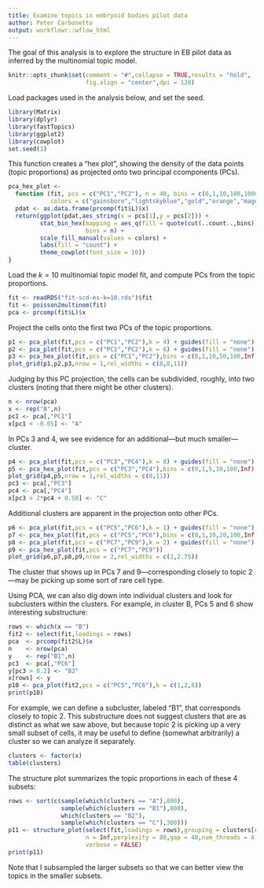 ```yaml
---
title: Examine topics in embryoid bodies pilot data
author: Peter Carbonetto
output: workflowr::wflow_html
---
```


The goal of this analysis is to explore the structure in EB pilot data as
inferred by the multinomial topic model.

```r
knitr::opts_chunk$set(comment = "#",collapse = TRUE,results = "hold",
                      fig.align = "center",dpi = 120)
```

Load packages used in the analysis below, and set the seed.

```r
library(Matrix)
library(dplyr)
library(fastTopics)
library(ggplot2)
library(cowplot)
set.seed(1)
```

This function creates a "hex plot", showing the density of the data
points (topic proportions) as projected onto two principal ccomponents
(PCs).

```r
pca_hex_plot <-
  function (fit, pcs = c("PC1","PC2"), n = 40, bins = c(0,1,10,100,1000,Inf),
            colors = c("gainsboro","lightskyblue","gold","orange","magenta")) {
  pdat <- as.data.frame(prcomp(fit$L)$x)
  return(ggplot(pdat,aes_string(x = pcs[1],y = pcs[2])) +
         stat_bin_hex(mapping = aes_q(fill = quote(cut(..count..,bins))),
                      bins = n) +
         scale_fill_manual(values = colors) +
         labs(fill = "count") +
         theme_cowplot(font_size = 10))
}
```

Load the $k = 10$ multinomial topic model fit, and compute PCs from
the topic proportions.

```r
fit <- readRDS("fit-scd-ex-k=10.rds")$fit
fit <- poisson2multinom(fit)
pca <- prcomp(fit$L)$x
```

Project the cells onto the first two PCs of the topic proportions.

```r
p1 <- pca_plot(fit,pcs = c("PC1","PC2"),k = 4) + guides(fill = "none")
p2 <- pca_plot(fit,pcs = c("PC1","PC2"),k = 6) + guides(fill = "none")
p3 <- pca_hex_plot(fit,pcs = c("PC1","PC2"),bins = c(0,1,10,50,100,Inf))
plot_grid(p1,p2,p3,nrow = 1,rel_widths = c(8,8,11))
```

Judging by this PC projection, the cells can be subdivided, roughly,
into two clusters (noting that there might be other clusters).

```r
n <- nrow(pca)
x <- rep("B",n)
pc1 <- pca[,"PC1"]
x[pc1 < -0.05] <- "A"
```

In PCs 3 and 4, we see evidence for an additional---but much
smaller---cluster.

```r
p4 <- pca_plot(fit,pcs = c("PC3","PC4"),k = 8) + guides(fill = "none")
p5 <- pca_hex_plot(fit,pcs = c("PC3","PC4"),bins = c(0,1,5,10,100,Inf))
plot_grid(p4,p5,nrow = 1,rel_widths = c(8,11))
pc3 <- pca[,"PC3"]
pc4 <- pca[,"PC4"]
x[pc3 > 2*pc4 + 0.58] <- "C"
```

Additional clusters are apparent in the projection onto other PCs.

```r
p6 <- pca_plot(fit,pcs = c("PC5","PC6"),k = 1) + guides(fill = "none")
p7 <- pca_hex_plot(fit,pcs = c("PC5","PC6"),bins = c(0,1,10,20,100,Inf))
p8 <- pca_plot(fit,pcs = c("PC7","PC9"),k = 2) + guides(fill = "none")
p9 <- pca_hex_plot(fit,pcs = c("PC7","PC9"))
plot_grid(p6,p7,p8,p9,nrow = 2,rel_widths = c(2,2.75))
```

The cluster that shows up in PCs 7 and 9---corresponding closely to
topic 2---may be picking up some sort of rare cell type.

Using PCA, we can also dig down into individual clusters and look for
subclusters within the clusters. For example, in cluster B, PCs 5 and
6 show interesting substructure:

```r
rows <- which(x == "B")
fit2 <- select(fit,loadings = rows)
pca  <- prcomp(fit2$L)$x
n    <- nrow(pca)
y    <- rep("B1",n)
pc3  <- pca[,"PC6"]
y[pc3 > 0.2] <- "B2"
x[rows] <- y
p10 <- pca_plot(fit2,pcs = c("PC5","PC6"),k = c(1,2,8))
print(p10)
```

For example, we can define a subcluster, labeled "B1", that
corresponds closely to topic 2. This substructure does not suggest
clusters that are as distinct as what we saw above, but because topic
2 is picking up a very small subset of cells, it may be useful to
define (somewhat arbitrarily) a cluster so we can analyze it
separately.

```r
clusters <- factor(x)
table(clusters)
```

The structure plot summarizes the topic proportions in each of these 4
subsets:

```r
rows <- sort(c(sample(which(clusters == "A"),800),
               sample(which(clusters == "B1"),800),
               which(clusters == "B2"),
               sample(which(clusters == "C"),300)))
p11 <- structure_plot(select(fit,loadings = rows),grouping = clusters[rows],
                      n = Inf,perplexity = 80,gap = 40,num_threads = 4,
                      verbose = FALSE)
print(p11)
```

Note that I subsampled the larger subsets so that we can better view
the topics in the smaller subsets.
